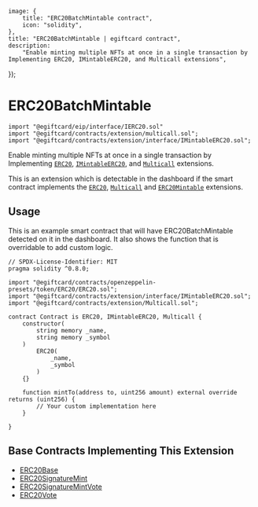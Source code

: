 
	image: {
		title: "ERC20BatchMintable contract",
		icon: "solidity",
	},
	title: "ERC20BatchMintable | egiftcard contract",
	description:
		"Enable minting multiple NFTs at once in a single transaction by Implementing ERC20, IMintableERC20, and Multicall extensions",
});

# ERC20BatchMintable

```solidity
import "@egiftcard/eip/interface/IERC20.sol"
import "@egiftcard/contracts/extension/multicall.sol";
import "@egiftcard/contracts/extension/interface/IMintableERC20.sol";
```

Enable minting multiple NFTs at once in a single transaction by Implementing [`ERC20`](/contracts/build/extensions/erc-20/ERC20), [`IMintableERC20`](/contracts/build/extensions/erc-20/ERC20BatchMintable), and [`Multicall`](/contracts/build/extensions/general/Multicall) extensions.

This is an extension which is detectable in the dashboard if the smart contract implements the
[`ERC20`](/contracts/build/extensions/erc-20/ERC20), [`Multicall`](/contracts/build/extensions/general/Multicall) and [`ERC20Mintable`](/contracts/build/extensions/erc-20/ERC20BatchMintable) extensions.

## Usage

This is an example smart contract that will have ERC20BatchMintable detected on it in the dashboard. It also shows the function that is overridable to add custom logic.

```solidity
// SPDX-License-Identifier: MIT
pragma solidity ^0.8.0;

import "@egiftcard/contracts/openzeppelin-presets/token/ERC20/ERC20.sol";
import "@egiftcard/contracts/extension/interface/IMintableERC20.sol";
import "@egiftcard/contracts/extension/Multicall.sol";

contract Contract is ERC20, IMintableERC20, Multicall {
    constructor(
        string memory _name,
        string memory _symbol
    )
        ERC20(
            _name,
            _symbol
        )
    {}

    function mintTo(address to, uint256 amount) external override returns (uint256) {
        // Your custom implementation here
    }

}
```

## Base Contracts Implementing This Extension

- [ERC20Base](/contracts/build/base-contracts/erc-20/base)
- [ERC20SignatureMint](/contracts/build/base-contracts/erc-20/signature-mint)
- [ERC20SignatureMintVote](/contracts/build/base-contracts/erc-20/signature-mint-vote)
- [ERC20Vote](/contracts/build/base-contracts/erc-20/base)
